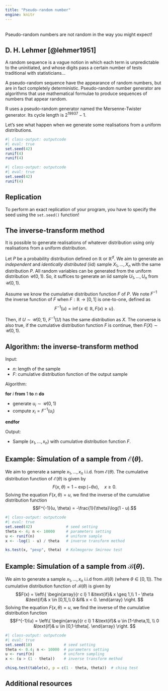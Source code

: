 ```yaml
---
title: "Pseudo-random number"
engine: knitr
---
```


<br>
Pseudo-random numbers are not random in the way you might expect!


::: {.callout-note appearance="simple"}

## D. H. Lehmer [@lehmer1951]

A random sequence is a vague notion in which each term is unpredictable to the uninitiated, and whose digits pass a certain number of tests traditional with statisticians...

:::

A pseudo-random sequence have the appearance of random numbers, but are in fact completely deterministic. Pseudo-random number generator are algorithms that use mathematical formulae to produce sequences of numbers that appear random.

R uses a pseudo-random generator named the Mersenne-Twister generator. Its cycle length is $2^{19937} - 1$.


Let's see what happen when we generate some realisations from a uniform distributions.

```r
#| class-output: outputcode
#| eval: true
set.seed(42)
runif(4)
runif(4)
```

```r
#| class-output: outputcode
#| eval: true
set.seed(42)
runif(4)
```

::: {.callout-important icon=false}
## Replication

To perform an exact replication of your program, you have to specify the seed using the `set.seed()` function!
:::


## The inverse-transform method

It is possible to generate realisations of whatever distribution using only realisations from a uniform distribution.

Let $P$ be a probability distribution defined on $\mathbb{R}$ or $\mathbb{R}^d$. We aim to generate an _independent_ and _identically distributed_ (iid) sample $X_1, \dots, X_n$ with the same distribution $P$. All random variables can be generated from the uniform distribution $\mathcal{U}(0, 1)$. So, it suffices to generate an iid sample $U_1, \dots, U_n$ from $\mathcal{U}(0, 1)$.

Assume we know the cumulative distribution function $F$ of $P$. We note $F^{-1}$ the inverse function of $F$ when $F: \mathbb{R} \rightarrow [0, 1]$ is one-to-one, defined as
$$F^{-1}(u) = \inf \{x \in \mathbb{R}, F(x) \geq u\}.$$

Then, if $U \sim \mathcal{U}(0, 1)$, $F^{-1}(U)$ has the same distribution as $X$. The converse is also true, if the cumulative distribution function $F$ is continue, then $F(X) \sim \mathcal{U}(0, 1)$.

::: {.callout-note icon=false}
## Algorithm: the inverse-transform method

Input:

* $n$: length of the sample
* $F$: cumulative distribution function of the output sample

Algorithm:

<div class="pseudocode">

**for** $i$ **from** $1$ **to** $n$ **do**

* generate $u_i \sim \mathcal{U}(0, 1)$
* compute $x_i = F^{-1}(u_i)$

**endfor**
</div>

Output:

* Sample $(x_1, \dots, x_n)$ with cumulative distribution function $F$.
:::

::: {.callout-note appearance="simple"}

## Example: Simulation of a sample from $\mathcal{E}(\theta)$.

We aim to generate a sample $x_1, \dots, x_n$ i.i.d. from $\mathcal{E}(\theta)$. The cumulative distribution function of $\mathcal{E}(\theta)$ is given by
$$F(x, \theta) = 1 - \exp(-\theta x), \quad x \geq 0.$$
Solving the equation $F(x, \theta) = u$, we find the inverse of the cumulative distribution function
$$F^{-1}(u, \theta) = -\frac{1}{\theta}\log(1 - u).$$

```r
#| class-output: outputcode
#| eval: true
set.seed(42)               # seed setting
theta <- 4; n <- 10000     # parameters setting
u <- runif(n)              # uniform sample
x <- -log(1 - u) / theta   # inverse transform method

ks.test(x, "pexp", theta)  # Kolmogorov Smirnov test
```

:::

::: {.callout-note appearance="simple"}

## Example: Simulation of a sample from $\mathcal{B}(\theta)$.

We aim to generate a sample $x_1, \dots, x_n$ i.i.d from $\mathcal{B}(\theta)$ (where $\theta \in [0,1]$). The cumulative distribution function of $\mathcal{B}(\theta)$ is given by
$$F(x) = \left\{
\begin{array}{r c l}
    1 &\text{if}& x \geq 1,\\
    1 - \theta &\text{if}& x \in [0,1[,\\
    0 &if& x < 0.
\end{array}
\right.
$$ 
Solving the equation $F(x, \theta) = u$, we find the inverse of the cumulative distribution function
$$F^{-1}(u) = \left\{
\begin{array}{r c l}
    1 &\text{if}& u \in [1-\theta,1], \\
    0 &\text{if}& u \in [0,1-\theta[.
\end{array}
\right.
$$

```r
#| class-output: outputcode
#| eval: true
set.seed(10)              # seed setting
theta <- 0.4; n <- 10000  # parameters setting
u <- runif(n)             # uniform sampling
x <- (u > (1 - theta))    # inverse transform method

chisq.test(table(x), p = c(1 - theta, theta))  # chisq test
```

:::

## Additional resources

::: {#refs}
:::
